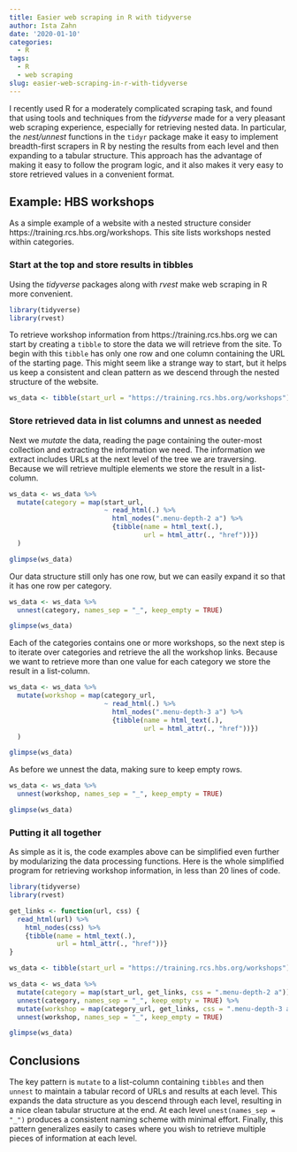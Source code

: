 ```yaml
---
title: Easier web scraping in R with tidyverse
author: Ista Zahn
date: '2020-01-10'
categories:
  - R
tags:
  - R
  - web scraping
slug: easier-web-scraping-in-r-with-tidyverse
---
```



I recently used R for a moderately complicated scraping task, and found that using
tools and techniques from the *tidyverse* made for a very pleasant web scraping 
experience, especially for retrieving nested data. In particular, the *nest/unnest* 
functions in the `tidyr` package make it easy to implement breadth-first scrapers in R by 
nesting the results from each level and then expanding to a tabular structure. This 
approach has the advantage of making it easy to follow the program logic, and it also
makes it very easy to store retrieved values in a convenient format.

## Example: HBS workshops

As a simple example of a website with a nested structure consider https://training.rcs.hbs.org/workshops. 
This site lists workshops nested within categories. 

### Start at the top and store results in tibbles

Using the *tidyverse* packages along with *rvest* make web scraping in R more convenient.

```r
library(tidyverse)
library(rvest)
```

To retrieve workshop information from https://training.rcs.hbs.org we can start by creating 
a `tibble` to store the data we will retrieve from the site. To begin with this `tibble` has
only one row and one column containing the URL of the starting page. This might seem like
a strange way to start, but it helps us keep a consistent and clean pattern as we descend 
through the nested structure of the website.

```r
ws_data <- tibble(start_url = "https://training.rcs.hbs.org/workshops")
```

### Store retrieved data in list columns and unnest as needed

Next we *mutate* the data, reading the page containing the outer-most collection 
and extracting the information we need. The information we extract includes URLs 
at the next level of the tree we are traversing. Because we will retrieve multiple
elements we store the result in a list-column.

```r
ws_data <- ws_data %>%
  mutate(category = map(start_url,
                        ~ read_html(.) %>%
                          html_nodes(".menu-depth-2 a") %>%
                          {tibble(name = html_text(.),
                                  url = html_attr(., "href"))})
  )

glimpse(ws_data)
```

Our data structure still only has one row, but we can easily expand it so that it has 
one row per category.

```r
ws_data <- ws_data %>%
  unnest(category, names_sep = "_", keep_empty = TRUE)

glimpse(ws_data)
```

Each of the categories contains one or more workshops, so the next step is to iterate
over categories and retrieve the all the workshop links. Because we want to retrieve 
more than one value for each category we store the result in a list-column.

```r
ws_data <- ws_data %>%
  mutate(workshop = map(category_url,
                        ~ read_html(.) %>%
                          html_nodes(".menu-depth-3 a") %>%
                          {tibble(name = html_text(.),
                                  url = html_attr(., "href"))})
  )

glimpse(ws_data)
```

As before we unnest the data, making sure to keep empty rows.

```r
ws_data <- ws_data %>%
  unnest(workshop, names_sep = "_", keep_empty = TRUE)

glimpse(ws_data)
```

### Putting it all together

As simple as it is, the code examples above can be simplified even further by modularizing 
the data processing functions. Here is the whole simplified program for retrieving workshop 
information, in less than 20 lines of code.

```r
library(tidyverse)
library(rvest)

get_links <- function(url, css) {
  read_html(url) %>%
    html_nodes(css) %>%
    {tibble(name = html_text(.),
            url = html_attr(., "href"))}
}

ws_data <- tibble(start_url = "https://training.rcs.hbs.org/workshops")

ws_data <- ws_data %>%
  mutate(category = map(start_url, get_links, css = ".menu-depth-2 a")) %>%
  unnest(category, names_sep = "_", keep_empty = TRUE) %>%
  mutate(workshop = map(category_url, get_links, css = ".menu-depth-3 a")) %>%
  unnest(workshop, names_sep = "_", keep_empty = TRUE)

glimpse(ws_data)
```


## Conclusions

The key pattern is `mutate` to a list-column 
containing `tibbles` and then `unnest` to maintain a tabular record of URLs and results at
each level. This expands the data structure as you descend 
through each level, resulting in a nice clean tabular structure at the end. At each level
`unest(names_sep = "_")` produces a consistent naming scheme with minimal effort. Finally,
this pattern generalizes easily to cases where you wish to retrieve multiple pieces of 
information at each level.
